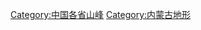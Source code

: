 {{Catnav|頁面分類|地理|山峰|中国山峰}}
{{Catnav|頁面分類|各種主題的頁面分類|依中国各省来作的分类|中国各省地理|内蒙古地理}}

[[Category:中国各省山峰|Category:中国各省山峰]]
[[Category:内蒙古地形|Category:内蒙古地形]]